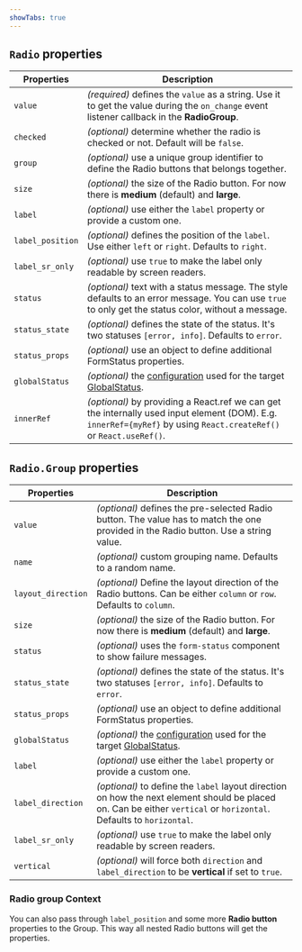 ```yaml
---
showTabs: true
---
```


## `Radio` properties

| Properties       | Description                                                                                                                                                             |
| ---------------- | ----------------------------------------------------------------------------------------------------------------------------------------------------------------------- |
| `value`          | _(required)_ defines the `value` as a string. Use it to get the value during the `on_change` event listener callback in the **RadioGroup**.                             |
| `checked`        | _(optional)_ determine whether the radio is checked or not. Default will be `false`.                                                                                    |
| `group`          | _(optional)_ use a unique group identifier to define the Radio buttons that belongs together.                                                                           |
| `size`           | _(optional)_ the size of the Radio button. For now there is **medium** (default) and **large**.                                                                         |
| `label`          | _(optional)_ use either the `label` property or provide a custom one.                                                                                                   |
| `label_position` | _(optional)_ defines the position of the `label`. Use either `left` or `right`. Defaults to `right`.                                                                    |
| `label_sr_only`  | _(optional)_ use `true` to make the label only readable by screen readers.                                                                                              |
| `status`         | _(optional)_ text with a status message. The style defaults to an error message. You can use `true` to only get the status color, without a message.                    |
| `status_state`   | _(optional)_ defines the state of the status. It's two statuses `[error, info]`. Defaults to `error`.                                                                   |
| `status_props`   | _(optional)_ use an object to define additional FormStatus properties.                                                                                                  |
| `globalStatus`   | _(optional)_ the [configuration](/uilib/components/global-status/properties/#configuration-object) used for the target [GlobalStatus](/uilib/components/global-status). |
| `innerRef`       | _(optional)_ by providing a React.ref we can get the internally used input element (DOM). E.g. `innerRef={myRef}` by using `React.createRef()` or `React.useRef()`.     |

## `Radio.Group` properties

| Properties         | Description                                                                                                                                                             |
| ------------------ | ----------------------------------------------------------------------------------------------------------------------------------------------------------------------- |
| `value`            | _(optional)_ defines the pre-selected Radio button. The value has to match the one provided in the Radio button. Use a string value.                                    |
| `name`             | _(optional)_ custom grouping name. Defaults to a random name.                                                                                                           |
| `layout_direction` | _(optional)_ Define the layout direction of the Radio buttons. Can be either `column` or `row`. Defaults to `column`.                                                   |
| `size`             | _(optional)_ the size of the Radio button. For now there is **medium** (default) and **large**.                                                                         |
| `status`           | _(optional)_ uses the `form-status` component to show failure messages.                                                                                                 |
| `status_state`     | _(optional)_ defines the state of the status. It's two statuses `[error, info]`. Defaults to `error`.                                                                   |
| `status_props`     | _(optional)_ use an object to define additional FormStatus properties.                                                                                                  |
| `globalStatus`     | _(optional)_ the [configuration](/uilib/components/global-status/properties/#configuration-object) used for the target [GlobalStatus](/uilib/components/global-status). |
| `label`            | _(optional)_ use either the `label` property or provide a custom one.                                                                                                   |
| `label_direction`  | _(optional)_ to define the `label` layout direction on how the next element should be placed on. Can be either `vertical` or `horizontal`. Defaults to `horizontal`.    |
| `label_sr_only`    | _(optional)_ use `true` to make the label only readable by screen readers.                                                                                              |
| `vertical`         | _(optional)_ will force both `direction` and `label_direction` to be **vertical** if set to `true`.                                                                     |

### Radio group Context

You can also pass through `label_position` and some more **Radio button** properties to the Group. This way all nested Radio buttons will get the properties.
